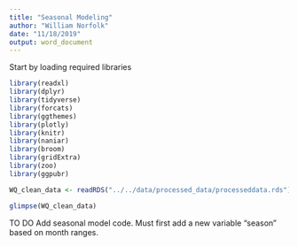 ```yaml
---
title: "Seasonal Modeling"
author: "William Norfolk"
date: "11/18/2019"
output: word_document
---
```



Start by loading required libraries
```r
library(readxl)
library(dplyr)
library(tidyverse)
library(forcats)
library(ggthemes)
library(plotly)
library(knitr)
library(naniar)
library(broom)
library(gridExtra)
library(zoo)
library(ggpubr)

```

```r

WQ_clean_data <- readRDS("../../data/processed_data/processeddata.rds")

glimpse(WQ_clean_data)
```

TO DO Add seasonal model code. Must first add a new variable "season" based on month ranges.